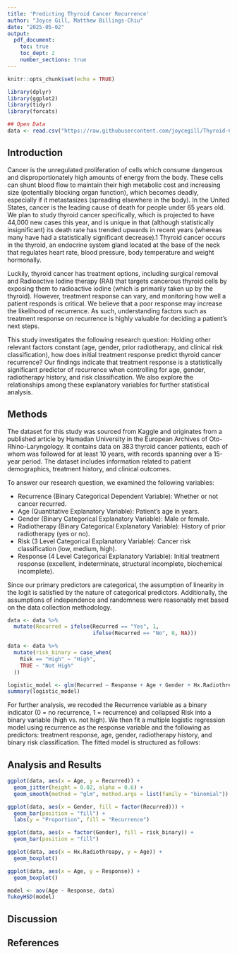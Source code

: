 ```yaml
---
title: 'Predicting Thyroid Cancer Recurrence'
author: "Joyce Gill, Matthew Billings-Chiu"
date: "2025-05-02"
output:
  pdf_document:
    toc: true
    toc_dept: 2
    number_sections: true
---
```


```r
knitr::opts_chunk$set(echo = TRUE)
```

```r
library(dplyr)
library(ggplot2)
library(tidyr)
library(forcats)
```

```r
## Open Data
data <- read.csv("https://raw.githubusercontent.com/joycegill/Thyroid-Cancer-Recurrence-Prediction/main/filtered_thyroid_data.csv")
```

\newpage
## **Introduction**
  Cancer is the unregulated proliferation of cells which consume dangerous and disproportionately high amounts of energy from the body. These cells can shunt blood flow to maintain their high metabolic cost and increasing size (potentially blocking organ function), which becomes deadly, especially if it metastasizes (spreading elsewhere in the body). In the United States, cancer is the leading cause of death for people under 65 years old. We plan to study thyroid cancer specifically, which is projected to have 44,000 new cases this year, and is unique in that (although statistically insignificant) its death rate has trended upwards in recent years (whereas many have had a statistically significant decrease).1 Thyroid cancer occurs in the thyroid, an endocrine system gland located at the base of the neck that regulates heart rate, blood pressure, body temperature and weight hormonally.
  
  Luckily, thyroid cancer has treatment options, including surgical removal and Radioactive Iodine therapy (RAI) that targets cancerous thyroid cells by exposing them to radioactive iodine (which is primarily taken up by the thyroid). However, treatment response can vary, and monitoring how well a patient responds is critical. We believe that a poor response may increase the likelihood of recurrence. As such, understanding factors such as treatment response on recurrence is highly valuable for deciding a patient’s next steps.
  
  This study investigates the following research question: Holding other relevant factors constant (age, gender, prior radiotherapy, and clinical risk classification), how does initial treatment response predict thyroid cancer recurrence? Our findings indicate that treatment response is a statistically significant predictor of recurrence when controlling for age, gender, radiotherapy history, and risk classification. We also explore the relationships among these explanatory variables for further statistical analysis.
  
## **Methods**
The dataset for this study was sourced from Kaggle and originates from a published article by Hamadan University in the European Archives of Oto-Rhino-Laryngology. It contains data on 383 thyroid cancer patients, each of whom was followed for at least 10 years, with records spanning over a 15-year period. The dataset includes information related to patient demographics, treatment history, and clinical outcomes.

To answer our research question, we examined the following variables: 

- Recurrence (Binary Categorical Dependent Variable): Whether or not cancer recurred.
- Age (Quantitative Explanatory Variable): Patient's age in years.
- Gender (Binary Categorical Explanatory Variable): Male or female.
- Radiotherapy (Binary Categorical Explanatory Variable): History of prior radiotherapy (yes or no).
- Risk (3 Level Categorical Explanatory Variable): Cancer risk classification (low, medium, high).
- Response (4 Level Categorical Explanatory Variable): Initial treatment response (excellent, indeterminate, structural incomplete, biochemical incomplete).

Since our primary predictors are categorical, the assumption of linearity in the logit is satisfied by the nature of categorical predictors. Additionally, the assumptions of independence and randomness were reasonably met based on the data collection methodology.

```r
data <- data %>%
  mutate(Recurred = ifelse(Recurred == "Yes", 1,
                           ifelse(Recurred == "No", 0, NA)))

data <- data %>%
  mutate(risk_binary = case_when(
    Risk == "High" ~ "High",
    TRUE ~ "Not High"
  ))
```

```r
logistic_model <- glm(Recurred ~ Response + Age + Gender + Hx.Radiothreapy + risk_binary, data, family = "binomial")
summary(logistic_model)
```
For further analysis, we recoded the Recurrence variable as a binary indicator (0 = no recurrence, 1 = recurrence) and collapsed Risk into a binary variable (high vs. not high). We then fit a multiple logistic regression model using recurrence as the response variable and the following as predictors: treatment response, age, gender, radiotherapy history, and binary risk classification. The fitted model is structured as follows: 

\begin{align*}
\log\left(\frac{\pi}{1 - \pi}\right) =\ & 24.05538 \\
& - 4.69692\,\text{(ResponseExcellent)} \\
& - 1.66295\,\text{(ResponseIndeterminate)} \\
& + 4.00775\,\text{(ResponseStructuralIncomplete)} \\
& + 0.03017\,\text{(Age)} \\
& + 1.04256\,\text{(GenderM)} \\
& - 10.63361\,\text{(Hx.RadiotherapyYes)} \\
& - 26.05770\,\text{(risk\_binaryNotHigh)}
\end{align*}


## **Analysis and Results**

```r
ggplot(data, aes(x = Age, y = Recurred)) + 
  geom_jitter(height = 0.02, alpha = 0.6) +
  geom_smooth(method = "glm", method.args = list(family = "binomial"))
```
```r
ggplot(data, aes(x = Gender, fill = factor(Recurred))) +
  geom_bar(position = "fill") +
  labs(y = "Proportion", fill = "Recurrence")
```

```r
ggplot(data, aes(x = factor(Gender), fill = risk_binary)) +
  geom_bar(position = "fill") 
```

```r
ggplot(data, aes(x = Hx.Radiothreapy, y = Age)) +
  geom_boxplot()
```

```r
ggplot(data, aes(x = Age, y = Response)) + 
  geom_boxplot()

model <- aov(Age ~ Response, data)
TukeyHSD(model)
```


## **Discussion**

\newpage
## **References**
